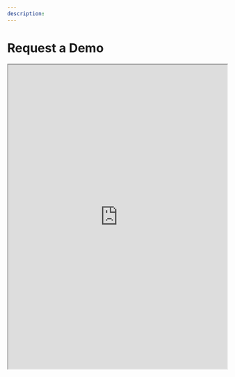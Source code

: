 ```yaml
---
description:
---
```


# Request a Demo



<iframe width="100%" height="700px" src="https://lamatic.typeform.com/to/iNZRe2f4#plan=xxxxx" title="lamatic.ai" allow="clipboard-write" webkitallowfullscreen="true" mozallowfullscreen="true" allowFullScreen></iframe>

[//]: # (## Try the Sandbox)

[//]: # (<Steps>)

[//]: # ()
[//]: # (### View a Project Demo Using Lamatic)

[//]: # ()
[//]: # ()
[//]: # (<Button asChild className="mt-3" variant="cta">)

[//]: # (  <a)

[//]: # (    href="https://sanbox.lamatic.ai")

[//]: # (    target="_blank")

[//]: # (    rel="noopener")

[//]: # (  >)

[//]: # (    Open Sandbox)

[//]: # (  </a>)

[//]: # (</Button>)

[//]: # ()
[//]: # (### Login with these credentials)

[//]: # (    - Email - sandbox@lamatic.ai)

[//]: # (    - Password - Sandbox@lamatic)

[//]: # ()
[//]: # (</Steps>)
